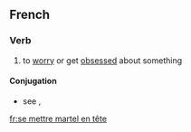 ==French==

===Verb===
{{fr-verb}}

# {{context|idiomatic|rare|lang=fr}} to [[worry]] or get [[obsess]]ed about something

====Conjugation====
* see {{term|se|lang=fr}}, {{term|mettre|lang=fr}}


[[fr:se mettre martel en tête]]